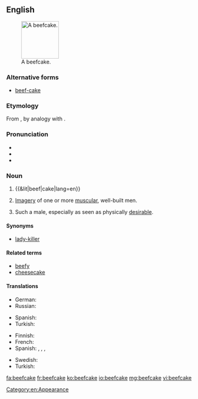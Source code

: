 ==English==
{{was wotd|2011|October|10}}
{{wikipedia}}
[[File:Carlsons.jpg|thumb|100px|A beefcake.]]

===Alternative forms===
* [[beef-cake]]

===Etymology===
From {{compound|beef|cake|lang=en}}, by analogy with {{term|cheesecake||an image of a sexy young woman|lang=en}}.

===Pronunciation===
* {{IPA|/ˈbiːfˌkeɪk/|lang=en}}
* {{audio|En-us-ncalif-beefcake2.ogg|Audio (US)|lang=en}}
* {{audio|En-us-ncalif-beefcake1.ogg|Audio (Northern California, US)|lang=en}}

===Noun===
{{en-noun}}

# {{&lit|beef|cake|lang=en}}
# {{context|informal|uncountable|lang=en}} [[imagery|Imagery]] of one or more [[muscular]], well-built men.
# {{context|informal|countable|lang=en}} Such a male, especially as seen as physically [[desirable]].

====Synonyms====
* {{sense|attractive man}} [[lady-killer]]

====Related terms====
* [[beefy]]
* [[cheesecake]]

====Translations====
{{trans-top|imagery of muscular men}}
* German: {{t|de|Muskelprotz|m}} {{qualifier|pejorative}} {{gloss|muscle-man}}
* Russian: {{t|ru|бифкейк|m|tr=}}
{{trans-mid}}
* Spanish: {{t-needed|es}}
* Turkish: {{t|tr|kas yumağı}} {{gloss|muscle-skein}}
{{trans-bottom}}

{{trans-top|muscular, desirable man}}
* Finnish: {{t+|fi|lihaskimppu}}
* French: {{t+|fr|bellâtre|m}}
* Spanish: {{t|es|galán|m}}, {{qualifier|Argentina|Bolivia|Chile|Colombia}} {{t+|es|churro|m}}, {{qualifier|Latin America}} {{t|es|mijito rico|m}}, {{t|es|guapetón|m}}
{{trans-mid}}
* Swedish: {{t|sv|muskelknutte|c}}
* Turkish: {{t|tr|biftekkek}}
{{trans-bottom}}

[[Category:en:Appearance]]

[[fa:beefcake]]
[[fr:beefcake]]
[[ko:beefcake]]
[[io:beefcake]]
[[mg:beefcake]]
[[vi:beefcake]]